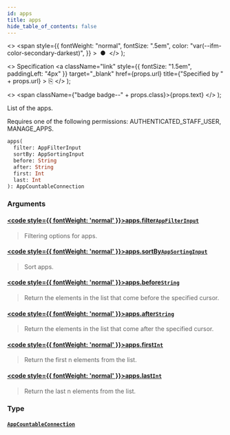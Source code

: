 ```yaml
---
id: apps
title: apps
hide_table_of_contents: false
---
```


  <>
    <span
      style={{
        fontWeight: "normal",
        fontSize: ".5em",
        color: "var(--ifm-color-secondary-darkest)",
      }}
    >
      &nbsp;●&nbsp;
    </span>
  </>
);

  <>
    Specification
    <a
      className="link"
      style={{ fontSize: "1.5em", paddingLeft: "4px" }}
      target="\_blank"
      href={props.url}
      title={"Specified by " + props.url}
    >
      ⎘
    </a>
  </>
);

  <>
    <span className={"badge badge--" + props.class}>{props.text}</span>
  </>
);

List of the apps.

Requires one of the following permissions: AUTHENTICATED_STAFF_USER, MANAGE_APPS.

```graphql
apps(
  filter: AppFilterInput
  sortBy: AppSortingInput
  before: String
  after: String
  first: Int
  last: Int
): AppCountableConnection
```

### Arguments

#### [<code style={{ fontWeight: 'normal' }}>apps.<b>filter</b></code>](#)<Bullet />[`AppFilterInput`](../../api-reference/inputs/app-filter-input) <Badge class="secondary" text="input"/>

> Filtering options for apps.

#### [<code style={{ fontWeight: 'normal' }}>apps.<b>sortBy</b></code>](#)<Bullet />[`AppSortingInput`](../../api-reference/inputs/app-sorting-input) <Badge class="secondary" text="input"/>

> Sort apps.

#### [<code style={{ fontWeight: 'normal' }}>apps.<b>before</b></code>](#)<Bullet />[`String`](../../api-reference/scalars/string) <Badge class="secondary" text="scalar"/>

> Return the elements in the list that come before the specified cursor.

#### [<code style={{ fontWeight: 'normal' }}>apps.<b>after</b></code>](#)<Bullet />[`String`](../../api-reference/scalars/string) <Badge class="secondary" text="scalar"/>

> Return the elements in the list that come after the specified cursor.

#### [<code style={{ fontWeight: 'normal' }}>apps.<b>first</b></code>](#)<Bullet />[`Int`](../../api-reference/scalars/int) <Badge class="secondary" text="scalar"/>

> Return the first n elements from the list.

#### [<code style={{ fontWeight: 'normal' }}>apps.<b>last</b></code>](#)<Bullet />[`Int`](../../api-reference/scalars/int) <Badge class="secondary" text="scalar"/>

> Return the last n elements from the list.

### Type

#### [`AppCountableConnection`](../../api-reference/objects/app-countable-connection) <Badge class="secondary" text="object"/>

>
